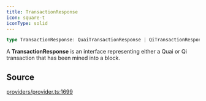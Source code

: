 ```yaml
---
title: TransactionResponse
icon: square-t
iconType: solid
---
```


```ts
type TransactionResponse: QuaiTransactionResponse | QiTransactionResponse;
```

A **TransactionResponse** is an interface representing either a Quai or Qi transaction that has been mined into a
block.

## Source

[providers/provider.ts:1699](https://github.com/dominant-strategies/quais.js/blob/191734f84dfad16356d604ee17f04ede3d7ccb03/src/providers/provider.ts#L1699)
